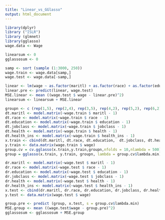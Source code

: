 ```yaml
---
title: "Linear_vs_GGlasso"
output: html_document
---
```


```r
library(dplyr)
library ("ISLR")
library (glmnet)
library(gglasso)
wage.data <- Wage
```

```r
linearsum <- 0
gglassosum <- 0
```

```r
samp <- sort (sample (1:3000, 250))
wage.train <- wage.data[samp,]
wage.test <- wage.data[-samp,]
```

```r
linear <- lm(wage ~ as.factor(maritl) + as.factor(race) + as.factor(education) + as.factor(jobclass) + as.factor(health) + as.factor(health_ins) + age, data = wage.train)
linear.pre <- predict(linear, wage.test)
MSE.linear <- mean ((wage.test $ wage - linear.pre)^2)
linearsum <- linearsum + MSE.linear
```

```r
groupn <- c (rep(1,5), rep(2,4), rep(3,5), rep(4,2), rep(5,2), rep(6,2),rep(7,1))
dt.maritl <- model.matrix(~wage.train $ maritl - 1)  
dt.race <- model.matrix(~wage.train $ race - 1)  
dt.education <- model.matrix(~wage.train $ education - 1)
dt.jobclass <- model.matrix(~wage.train $ jobclass - 1)
dt.health <- model.matrix(~wage.train $ health - 1)
dt.health_ins <- model.matrix(~wage.train $ health_ins - 1)
x.train <- cbind(dt.maritl, dt.race, dt.education,  dt.jobclass, dt.health, dt.health_ins, wage.train$age)
y.train <- data.matrix(wage.train $ wage)
group.cv = cv.gglasso(x.train,y.train,groupn,nfolds = 10,nlambda = 500)
group = gglasso(x.train, y.train, groupn, lambda = group.cv$lambda.min)
```

```r
dr.maritl <- model.matrix(~wage.test $ maritl - 1)
dr.race <- model.matrix(~wage.test $ race - 1)  
dr.education <- model.matrix(~wage.test $ education - 1)
dr.jobclass <- model.matrix(~wage.test $ jobclass - 1)
dr.health <- model.matrix(~wage.test $ health - 1)
dr.health_ins <- model.matrix(~wage.test $ health_ins - 1)
x.test <- cbind(dr.maritl, dr.race, dr.education, dr.jobclass, dr.health, dr.health_ins, wage.test$age)
y.test <- data.matrix(wage.test $ wage)
```

```r
group.pre <- predict (group, x.test, s = group.cv$lambda.min)
MSE.group <- mean ((wage.test$wage - group.pre)^2)
gglassosum <- gglassosum + MSE.group
```

